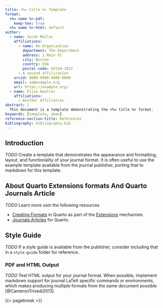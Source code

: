 ```yaml
---
title: <%= title %> Template
format:
  <%= name %>-pdf:
    keep-tex: true  
  <%= name %>-html: default
author:
  - name: Sarah Malloc
    affiliations:
      - name: An Organization
        department: The Department
        address: 1 Main St
        city: Boston
        country: USA
        postal-code: 02210-1022
      - A second affilication
    orcid: 0000-0000-0000-0000
    email: sm@example.org
    url: https://example.org/
  - name: Eliza Dealloc
    affiliations:
      - Another Affiliation
abstract: |
  This document is a template demonstrating the <%= title %> format.
keywords: [template, demo]
reference-section-title: References
bibliography: bibliography.bib  
---
```


## Introduction {#sec-intro}

*TODO* Create a template that demonstrates the appearance and formatting, layout, and functionality of your journal format. It is often useful to use the example template available from the journal publisher, porting that to markdown for this template.

## About Quarto Extensions formats And Quarto Journals Article

*TODO* Learn more usin the following resources

- [Creating Formats](https://quarto.org/docs/extensions/formats.html) in Quarto as part of the [Extensions](https://quarto.org/docs/extensions/) mechanism.
- [Journals Articles](https://quarto.org/docs/journals/) for Quarto.

## Style Guide

*TODO* If a style guide is available from the publisher, consider including that in a `style-guide` folder for reference.

### PDF and HTML Output

*TODO* Test HTML output for your journal format. When possible, implement markdown support for journal LaTeX specific commands or environments, which makes producing multiple formats from the same document possible [@CameronTrivedi2013].

{{< pagebreak >}}

